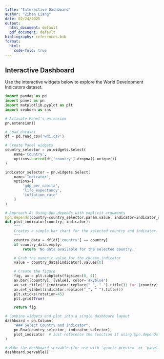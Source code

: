 ```yaml
---
title: "Interactive Dashboard"
author: "Zihan Liang"
date: 02/24/2025
output:
  html_document: default
  pdf_document: default
bibliography: references.bib
format:
  html:
    code-fold: true
---
```


## Interactive Dashboard

Use the interactive widgets below to explore the World Development Indicators dataset.

```python
import pandas as pd
import panel as pn
import matplotlib.pyplot as plt
import seaborn as sns

# Activate Panel's extension
pn.extension()

# Load dataset
df = pd.read_csv('wdi.csv')

# Create Panel widgets
country_selector = pn.widgets.Select(
    name='Country',
    options=sorted(df['country'].dropna().unique())
)

indicator_selector = pn.widgets.Select(
    name='Indicator',
    options=[
        'gdp_per_capita',
        'life_expectancy',
        'inflation_rate'
    ]
)

# Approach A: Using @pn.depends with explicit arguments
@pn.depends(country=country_selector.param.value, indicator=indicator_selector.param.value)
def plot_indicator(country, indicator):
    """
    Creates a simple bar chart for the selected country and indicator.
    """
    country_data = df[df['country'] == country]
    if country_data.empty:
        return 'No data available for the selected country.'

    # Grab the numeric value for the chosen indicator
    value = country_data[indicator].values[0]

    # Create the figure
    fig, ax = plt.subplots(figsize=(8, 4))
    ax.bar([country], [value], color='skyblue')
    ax.set_title(f'{indicator.replace("_", " ").title()} for {country}')
    ax.set_ylabel(indicator.replace("_", " ").title())
    plt.xticks(rotation=45)
    plt.grid(True)

    return fig

# Combine widgets and plot into a single dashboard layout
dashboard = pn.Column(
    "### Select Country and Indicator",
    pn.Row(country_selector, indicator_selector),
    plot_indicator  # Just reference the function if using @pn.depends
)

# Make the dashboard servable (for use with 'quarto preview' or 'panel serve')
dashboard.servable()
```